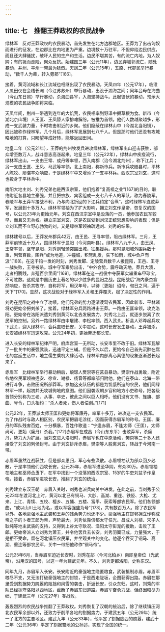 ```yaml
---
---
---
```

title: 七　推翻王莽政权的农民战争
---




绿林军　反对王莽政权的农民暴动，首先发生在北方边郡地区。王莽为了出击匈奴而进行的征发，在边郡比在内地更为严重。边境数十万驻军，不但仰给边民供应，而且还大肆骚扰，破坏人民的生产和生活。边民不堪其苦，有的流亡内地，为人奴婢；有的铤而走险，聚众反抗。始建国三年（公元11年），边民弃城郭流亡，随处暴动，并州、平州一带最为猛烈。天凤二年（公元15年），五原、代郡民举行暴动，“数千人为辈，转入旁郡”[166]。

接着，黄河流域和长江流域也相继出现了农民暴动。天凤四年（公元17年），临淮人瓜田仪在会稽长洲（今江苏苏州）举行暴动，出没于湖海之间；同年吕母在海曲（今山东日照）举行暴动，杀海曲县宰，入海坚持战斗。此起彼伏的暴动，预示大规模的农民战争即将来临。

天凤年间，荆州一带遇到连年的大饥荒，农民相率到野泽中掘草根为食。新市（今湖北京山境）人王匡、王凤替人家排难解纷，被推为首领。他们人数越聚越多，形成一支武装力量，不时攻击附近的乡聚。他们隐蔽在绿林山中（今湖北当阳镜），因此被称作绿林军。几个月后，绿林军发展到七八千人。但是那时他们还没有攻城略地的打算，只盼望年成好转，能够返回田间。

地皇二年（公元21年），王莽的荆州牧发兵进攻绿林军，绿林军出山迎击获胜，部众增至数万人，战斗意志高涨起来。地皇三年（公元22年），绿林山中疾疫流行，绿林军出山，一支由王常、成丹等率领，西入南郡（治今湖北荆州），称下江兵；另一支由王匡、王凤、马武等率领，北上南阳，称新市兵。新市兵攻随县时，平林人陈牧、廖湛率众响应，于是绿林军中又增添了一支平林兵。西汉宗室刘玄，这时也投身于平林兵中。

南阳大地主刘、刘秀兄弟也是西汉宗室，他们抱着“复高祖之业”[167]的目的，联络附近各县地主豪强，并且把宗族、宾客组成一支七八千人的军队，称为舂陵军。舂陵军与王莽军接战不利，乃与向北折回的下江兵约定“合纵”。这时绿林军连败莽军，发展到十多万人。绿林军领袖为了扩大影响，拥立刘玄作皇帝，恢复汉的国号，以公元23年为更始元年。刘玄在西汉宗室中是没落的一员，他参加农民军较早，而且又无兵权。拥立宗室刘玄，这是农民受到刘汉正统思想影响的表现；但是立刘玄而不立野心勃勃的刘，又是绿林军领袖疏远刘、刘秀的结果。

绿林建号以后，王莽发州郡兵42万，由王邑、王寻率领，阻击绿林军。三月，王莽军前锋近十万人，围绿林军于昆阳（今河南叶县）。绿林军八九千人，由王凤、王常率领，坚守昆阳，刘秀则轻骑突围出城，征集援兵。那时昆阳城外围兵数十重，列营百数，围兵“或为地道，冲撞城，积弩乱发，矢下如雨，城中负户而汲”[168]。在这千钧一发的时刻，刘秀发郾、定陵营兵数千人援昆阳，王邑、王寻一战失败，王寻被杀。城中守军乘势出击，“中外合势，震呼动天地，莽兵大溃，走者相腾践，奔殪百余里间”[169]。绿林军在这一战役中夺获军实辎重车甲珍宝，不可胜数。这就是中国历史上著名的以少胜多的昆阳之战。昆阳战后“海内豪杰翕然响应，皆杀其牧守，自称将军，用汉年号，以待〔更始〕诏命，旬日之间，遍于天下”[170]。显然，这次战役对于绿林军入关和王莽覆灭，起了决定性的作用。

刘秀在昆阳之战中立了功绩，他们兄弟的势力逐渐凌驾农民军，因此新市、平林诸将劝更始帝把刘杀了。接着，绿林军分兵两路进击王莽。一路由王匡率领，攻克洛阳。更始帝在洛阳派遣刘秀到黄河以北去发展势力，刘秀北上后，就逐步脱离了农民军的控制。另外一路绿林军由申屠建、李松率领，西入武关。析县人邓晔起兵攻下武关，迎入绿林军，合兵直取长安，关中震动。这时长安发生暴动，王莽被杀，长安被绿林军迅速攻克。公元24年初，更始帝迁都长安。

进入长安的绿林军纪律严明，府库宫室一无所动，长安市里不改于旧。绿林军瓦解了一批关中的豪强武装，迅速平定三辅。但是不久以后，更始帝自己首先沉醉在腐化的宫廷生活中，地主儒生乘机大肆活动，绿林军内部离心离德的现象逐渐滋长起来了。

赤眉军　比绿林军举行暴动稍后，琅琊人樊崇等在莒县暴动。樊崇作战勇敢，附近各地农民军领袖逄安、徐宣、谢禄、杨音等都率部归附他。他们在泰山、北海一带进行斗争，击败田况所部莽军。参加这支队伍的都是为饥饿所迫的农民，他们同绿林军一样，起初并无攻城徇地的意图。他们因袭汉朝乡官和地方小吏称号，把各级首领分别称为三老、从事、卒史，彼此之间以巨人相呼。他们没有文书、旌旗、部曲、号令，口头相约：“杀人者死，伤人者偿创。”[171]

公元22年，王莽派太师王匡和更始将军廉丹，率军十多万，进攻这一支农民军。为了作战时与敌人相区别，农民军把眉毛涂红，因而获得赤眉军的称号。王匡、廉丹的军队残害百姓，十分横暴，百姓作歌道：“宁逢赤眉，不逢太师（王匡），太师尚可，更始（廉丹）杀我。”[172]赤眉军在成昌（今山东东平）击败莽军，杀廉丹，势力大为扩展。当刘玄进入洛阳时，赤眉军也在中原活动，樊崇等二十多人还接受了刘玄的列侯封号。由于刘玄排斥赤眉，樊崇等人脱离刘玄，转战于今河南一带。

赤眉军虽然连战获胜，但是部众思归，军心有些涣散。赤眉领袖认为部众回乡必散，于是率领他们西攻长安。公元25年，赤眉军进至华阴，有众30万。赤眉领袖在地主和巫师怂恿下，在军中找到一个没落的西汉宗室、15岁的牛吏刘盆子作皇帝。接着，赤眉军进攻长安，推翻了刘玄的统治。

刘秀建立东汉王朝　赤眉入关时，刘秀也派兵向关中进发。在此之前，当刘秀于公元23年冬渡河北上时，黄河以北已有铜马、大肜、高湖、重连、铁胫、大枪、尤来、上江、青犊、五校、檀乡、五幡、五楼、富平、获索等部农民军。他们各领部曲，“或以山川土地为名，或以军容强盛为号”[173]，共有数百万人。除了农民军以外，各地豪强地主武装和王莽的残余势力也还不少。豪强地主在邯郸拥立诈称成帝之子的卜者王郎为帝，声势最大。刘秀依靠信都太守任光、昌成人刘植、宋子人耿纯等地主武装的支持，又得到上谷太守耿况、渔阳太守彭宠的援助，击败了王郎。更始帝派人立刘秀为萧王，并令他罢兵去长安。刘秀羽翼已成，力量强大，于是拒不受命，留在河北镇压农民军，并坐观关中的变化。他逐个吞灭了铜马、高湖、重连等部农民军，关中一带把他称作“铜马帝”。

公元25年6月，当赤眉军迫近长安时，刘秀在鄗（今河北柏乡）南即皇帝位（光武帝），沿用汉的国号，以这一年为建武元年。不久，刘秀定都洛阳，史称东汉。

同年九月，赤眉军入长安。长安附近的豪强地主隐匿粮食，武装抵制赤眉。赤眉军粮尽不支，又无法打破豪强地主的封锁，于是西走陇坂，企图获得出路。赤眉在那里受到割据势力隗嚣的阻挡和风雪的袭击，折返长安，引众东归。这时，刘秀的军队已经扼守洛阳以西地区，截断了赤眉东归道路。赤眉军奋勇力战，但终因粮尽力绌，于建武三年（公元27年）春战败。

轰轰烈烈的农民战争推翻了王莽政权。刘秀恢复了汉朝的统治后，除了继续镇压河北农民军余部以外，还致力于削平各地的割据势力，于建武五年（公元29年）统一了北方的主要地区。建武九年（公元33年），他平定了割据陇西的隗嚣，建武十二年（公元36年）平定了割据蜀地的公孙述，实现了全国的统一。